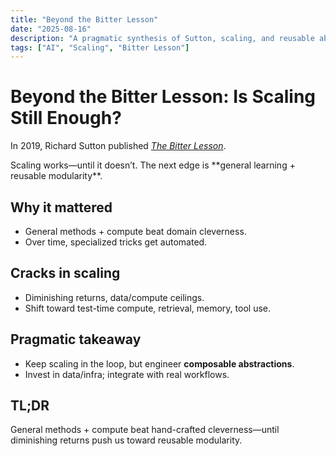```yaml
---
title: "Beyond the Bitter Lesson"
date: "2025-08-16"
description: "A pragmatic synthesis of Sutton, scaling, and reusable abstractions."
tags: ["AI", "Scaling", "Bitter Lesson"]
---
```


# Beyond the Bitter Lesson: Is Scaling Still Enough?

In 2019, Richard Sutton published [*The Bitter Lesson*](http://www.incompleteideas.net/IncIdeas/BitterLesson.html).

<Callout>
Scaling works—until it doesn’t. The next edge is **general learning + reusable modularity**.
</Callout>

## Why it mattered
- General methods + compute beat domain cleverness.
- Over time, specialized tricks get automated.

## Cracks in scaling
- Diminishing returns, data/compute ceilings.
- Shift toward test-time compute, retrieval, memory, tool use.

## Pragmatic takeaway
- Keep scaling in the loop, but engineer **composable abstractions**.
- Invest in data/infra; integrate with real workflows.

## TL;DR
General methods + compute beat hand-crafted cleverness—until diminishing returns push us toward reusable modularity.
